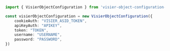 ```typescript index.ts
import { VisierObjectConfiguration } from 'visier-object-configuration-typescript-sdk';

const visierObjectConfiguration = new VisierObjectConfiguration({
    cookieAuth: "VISIER_ASID_TOKEN",
    apiKeyAuth: "APIKEY",
    token: "TOKEN",
    username: "USERNAME",
    password: "PASSWORD",
})
```